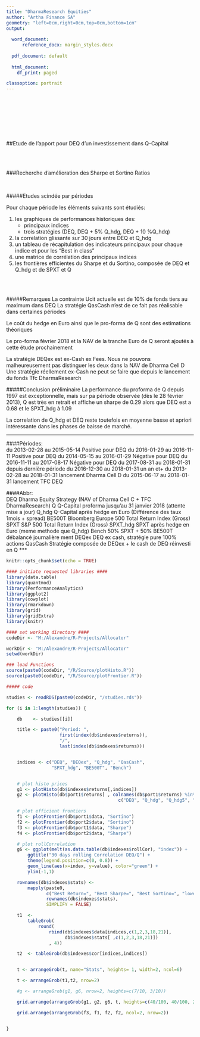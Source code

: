 ```yaml
---
title: "DharmaResearch Equities"
author: "Artha Finance SA"
geometry: "left=0cm,right=0cm,top=0cm,bottom=1cm"
output:
  
  word_document:
      reference_docx: margin_styles.docx
      
  pdf_document: default
  
  html_document:
    df_print: paged

classoption: portrait
---
```


<BR>
<BR>
<BR>
<BR>
<BR>
<BR>


##Etude de l’apport pour DEQ d’un investissement dans Q-Capital


<BR>
<BR>


###Recherche d’amélioration des Sharpe et Sortino Ratios


<BR>


#####Etudes scindée par périodes

Pour chaque période les éléments suivants sont étudiés:

1. les graphiques de performances historiques des:
    + principaux indices
    + trois stratégies (DEQ, DEQ + 5% Q_hdg, DEQ + 10 %Q_hdq)
2. la correlation glissante sur 30 jours entre DEQ et Q_hdg 
2. un tableau de récapitulation des indicateurs principaux pour chaque indice et pour les "Best in class"
3. une matrice de corrélation des principaux indices
4. les frontières efficientes du Sharpe et du Sortino, composée de DEQ et Q_hdg et de SPXT et Q


<BR>
<BR>

#####Remarques
La contrainte Ucit actuelle est de 10% de fonds tiers au maximum dans DEQ
La stratégie QasCash n'est de ce fait pas réalisable dans certaines périodes

Le coût du hedge en Euro ainsi que le pro-forma de Q sont des estimations théoriques

Le pro-forma février 2018 et la NAV de la tranche Euro de Q seront ajoutés à cette étude prochainement

La stratégie DEQex est ex-Cash ex Fees. Nous ne pouvons malheureusement pas distinguer les deux dans la NAV de Dharma Cell D
Une stratégie réellement ex-Cash ne peut se faire que depuis le lancement du fonds Tfc DharmaResearch








#####Conclusion préliminaire
La performance du proforma de Q depuis 1997 est exceptionnelle, mais sur pa période observée (dès le 28 février 2013), Q est très en retrait et affiche un sharpe de 0.29 alors que DEQ est a 0.68 et le SPXT_hdg à 1.09

La correlation de Q_hdg et DEQ reste toutefois en moyenne basse et apriori intéressante dans les phases de baisse de marché.


***
####Périodes:	
    du 2013-02-28 au 2015-05-14 	Positive pour DEQ
    du 2016-01-29 au 2016-11-11		Positive pour DEQ
    du 2014-05-15 au 2016-01-29		Négative pour DEQ
	du 2016-11-11 au 2017-08-17		Négative pour DEQ
    du 2017-08-31 au 2018-01-31		depuis dernière période
	du 2016-12-30 au 2018-01-31		un an et+
	du 2013-02-28 au 2018-01-31		lancement Dharma Cell D
	du 2015-06-17 au 2018-01-31		lancement TFC DEQ
	
####Abbr:	
    DEQ	      Dharma Equity Strategy (NAV of Dharma Cell C + TFC DharmaResearch)
    Q	      Q-Capital proforma jusqu’au 31 janvier 2018 (attente mise a jour)
    Q_hdg	  Q-Capital après hedge en Euro (Différence des taux 1mois + spread)
    BE500T	  Bloomberg Europe 500 Total Return Index (Gross)
    SPXT	  S&P 500  Total Return Index (Gross)
    SPXT_hdg  SPXT après hedge en Euro (meme methode que Q_hdg)
    Bench	  50% SPXT + 50% BE500T débalancé journalière ment
    DEQex	  DEQ ex cash, stratégie pure 100% actions
    QasCash	  Stratégie composée de DEQex + le cash de DEQ réinvesti en Q
***  
  




```r
knitr::opts_chunk$set(echo = TRUE)

#### initiate requested libraries ####
library(data.table)
library(quantmod)
library(PerformanceAnalytics)
library(ggplot2)
library(cowplot)
library(rmarkdown)
library(grid)
library(gridExtra)
library(knitr)

#### set working directory ####
codeDir <- "M:/Alexandre/R-Projects/Allocator"

workDir <- "M:/Alexandre/R-Projects/Allocator"
setwd(workDir)

### load Functions
source(paste0(codeDir, "/R/Source/plotHisto.R"))
source(paste0(codeDir, "/R/Source/plotFrontier.R"))


```


```r
##### code

studies <- readRDS(paste0(codeDir, "/studies.rds"))

for (i in 1:length(studies)) {

    db    <- studies[[i]]

    title <- paste0("Period: ",
                    first(index(db$indexes$returns)),
                    "/",
                    last(index(db$indexes$returns)))


    indices <- c("DEQ", "DEQex", "Q_hdg", "QasCash",
                 "SPXT_hdg", "BE500T", "Bench")


    # plot histo prices
    g1 <- plotHisto(db$indexes$returns[,indices])
    g2 <- plotHisto(db$port1$returns[ , colnames(db$port1$returns) %in%
                                          c("DEQ", "Q_hdg", "Q_hdg5", "Q_hdg10")])

    # plot efficient frontiers
    f1 <- plotFrontier(db$port1$data, "Sortino")
    f2 <- plotFrontier(db$port2$data, "Sortino")
    f3 <- plotFrontier(db$port1$data, "Sharpe")
    f4 <- plotFrontier(db$port2$data, "Sharpe")

    # plot rollCorrelation
    g6 <- ggplot(melt(as.data.table(db$indexes$rollCor), "index")) +
        ggtitle("30 days rolling Correlation DEQ/Q") +
        theme(legend.position=c(0, 0.8)) +
        geom_line(aes(x=index, y=value), color="green") +
        ylim(-1,1)

    rownames(db$indexes$stats) <-
        mapply(paste0,
               c("Best Return=", "Best Sharpe=", "Best Sortino=", "lowest Sharpe Vol="),
               rownames(db$indexes$stats),
               SIMPLIFY = FALSE)

    t1  <-
        tableGrob(
            round(
                rbind(db$indexes$data[indices,c(1,2,3,18,21)],
                      db$indexes$stats[ ,c(1,2,3,18,21)])
                , 4))

    t2  <- tableGrob(db$indexes$cor[indices,indices])


    t <- arrangeGrob(t, name="Stats", heights= 1, width=2, ncol=6)

    t <- arrangeGrob(t1,t2, nrow=2)

    #g <- arrangeGrob(g1, g6, nrow=2, heights=c(7/10, 3/10))

    grid.arrange(arrangeGrob(g1, g2, g6, t, heights=c(40/100, 40/100, 20/100, 40/100 )))

    grid.arrange(arrangeGrob(f3, f1, f2, f2, ncol=2, nrow=2))


}

```





